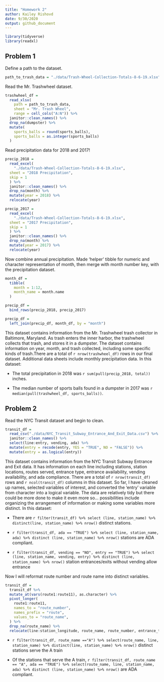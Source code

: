 ```yaml
---
title: "Homework 2"
author: Kailey Rishovd
date: 9/30/2020
output: github_document
---
```


```r
library(tidyverse)
library(readxl)
```

## Problem 1

Define a path to the dataset. 

```r
path_to_trash_data = "./data/Trash-Wheel-Collection-Totals-8-6-19.xlsx"
```

Read the Mr. Trashwheel dataset. 

```r
trashwheel_df = 
  read_xlsx(
    path = path_to_trash_data,
    sheet = "Mr. Trash Wheel",
    range = cell_cols("A:N")) %>% 
  janitor::clean_names() %>% 
  drop_na(dumpster) %>% 
  mutate(
    sports_balls = round(sports_balls), 
    sports_balls = as.integer(sports_balls)
  )
```

Read precipitation data for 2018 and 2017! 

```r
precip_2018 = 
  read_excel(
    "./data/Trash-Wheel-Collection-Totals-8-6-19.xlsx",
  sheet = "2018 Precipitation",
  skip = 1 
  ) %>% 
  janitor::clean_names() %>% 
  drop_na(month) %>% 
  mutate(year = 2018) %>% 
  relocate(year)

precip_2017 = 
  read_excel(
    "./data/Trash-Wheel-Collection-Totals-8-6-19.xlsx",
  sheet = "2017 Precipitation",
  skip = 1 
  ) %>% 
  janitor::clean_names() %>% 
  drop_na(month) %>% 
  mutate(year = 2017) %>% 
  relocate(year)
```

Now combine annual precipitation. Made 'helper' tibble for numeric and character representation of month, then merge with month number key, with the precipitation dataset. 

```r
month_df = 
  tibble(
    month = 1:12, 
    month_name = month.name
  )

precip_df = 
  bind_rows(precip_2018, precip_2017)

precip_df = 
  left_join(precip_df, month_df, by = "month") 
```

This dataset contains information from the Mr. Trashwheel trash collector in Baltimore, Maryland. As trash enters the inner harbor, the trashwheel collects that trash, and stores it in a dumpster. The dataset contains information on year, month, and trash collected, including some specific kinds of trash.There are a total of `r nrow(trashwheel_df)` rows in our final dataset. Additional data sheets include monthly precipitation data. In this dataset: 

- The total precipitation in 2018 was `r sum(pull(precip_2018, total))` inches.

- The median number of sports balls found in a dumpster in 2017 was `r median(pull(trashwheel_df, sports_balls))`. 

## Problem 2

Read the NYC Transit dataset and begin to clean. 

```r
transit_df = 
  read_csv("./data/NYC_Transit_Subway_Entrance_And_Exit_Data.csv") %>% 
  janitor::clean_names() %>% 
  select(line:entry, vending, ada) %>% 
  mutate(entry = recode(entry, YES = "TRUE", NO = "FALSE")) %>% 
  mutate(entry = as.logical(entry))
```

This dataset contains information from the NYC Transit Subway Entrance and Exit data. It has information on each line including stations, station locations, routes served, entrance type, entrance availability, vending availability, and ada compliance. There are a total of `r nrow(transit_df)` rows and `r ncol(transit_df)` columns in this dataset. So far, I have cleaned up names, selected variables of interest, and converted the 'entry' variable from character into a logical variable. The data are relatively tidy but there could be more done to make it even more so... possibilities include organizing the arrangement of information or making some variables more distinct. In this dataset: 

- There are `r filter(transit_df) %>% select (line, station_name) %>%  distinct(line, station_name) %>% nrow()` distinct stations. 

- `r filter(transit_df, ada == "TRUE") %>% select (line, station_name, ada) %>% distinct (line, station_name) %>% nrow()` stations are ADA compliant. 

- `r filter(transit_df, vending == "NO", entry == "TRUE") %>% select (line, station_name, vending, entry) %>% distinct (line, station_name) %>% nrow()` station entrances/exits without vending allow entrance 

Now I will reformat route number and route name into distinct variables. 

```r
transit_df = 
  transit_df %>% 
  mutate_at(vars(route1:route11), as.character) %>% 
  pivot_longer(
    route1:route11, 
    names_to = "route_number",
    names_prefix = "route",
    values_to = "route_name",
  ) %>% 
  drop_na(route_name) %>% 
  relocate(line:station_longitude, route_name, route_number, entrance_type:ada)
```

- `r filter(transit_df, route_name =="A") %>% select(route_name, line, station_name) %>% distinct(line, station_name) %>% nrow()` distinct stations serve the A train

- Of the stations that serve the A train, `r filter(transit_df, route_name == "A", ada == "TRUE") %>% select(route_name, line, station_name, ada) %>% distinct (line, station_name) %>% nrow()` are ADA compliant. 






